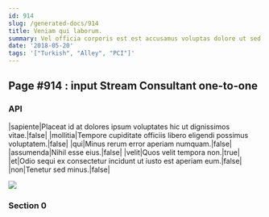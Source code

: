 ```yaml
---
id: 914
slug: /generated-docs/914
title: Veniam qui laborum.
summary: Vel officia corporis est est accusamus voluptas dolore ut sed.
date: '2018-05-20'
tags: '["Turkish", "Alley", "PCI"]'
---
```

## Page #914 : input Stream Consultant one-to-one

### API

|sapiente|Placeat id at dolores ipsum voluptates hic ut dignissimos vitae.|false|
|mollitia|Tempore cupiditate officiis libero eligendi possimus voluptatem.|false|
|qui|Minus rerum error aperiam numquam.|false|
|assumenda|Nihil esse eius.|false|
|velit|Quos velit tempora non.|true|
|et|Odio sequi ex consectetur incidunt ut iusto est aperiam eum.|false|
|non|Tenetur sed minus.|false|


![](/assets/cats-2.jpg)

### Section 0

